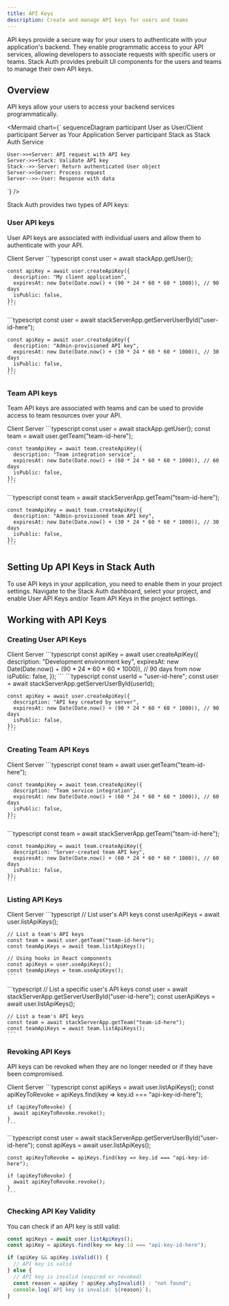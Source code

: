 ```yaml
---
title: API Keys
description: Create and manage API keys for users and teams
---
```


API keys provide a secure way for your users to authenticate with your application's backend. 
They enable programmatic access to your API services, allowing developers to associate requests with specific users or teams.
Stack Auth provides prebuilt UI components for the users and teams to manage their own API keys.

## Overview

API keys allow your users to access your backend services programmatically. 

<Mermaid chart={`
sequenceDiagram
    participant User as User/Client
    participant Server as Your Application Server
    participant Stack as Stack Auth Service
    
    User->>+Server: API request with API key
    Server->>+Stack: Validate API key
    Stack-->>-Server: Return authenticated User object
    Server->>Server: Process request
    Server-->>-User: Response with data
`} />

Stack Auth provides two types of API keys:

### User API keys

User API keys are associated with individual users and allow them to authenticate with your API.

<Tabs defaultValue="client">
  <TabsList>
    <TabsTrigger value="client">Client</TabsTrigger>
    <TabsTrigger value="server">Server</TabsTrigger>
  </TabsList>
  <TabsContent value="client">
    ```typescript
    const user = await stackApp.getUser();
    
    const apiKey = await user.createApiKey({
      description: "My client application",
      expiresAt: new Date(Date.now() + (90 * 24 * 60 * 60 * 1000)), // 90 days
      isPublic: false,
    });
    ```
  </TabsContent>
  <TabsContent value="server">
    ```typescript
    const user = await stackServerApp.getServerUserById("user-id-here");
    
    const apiKey = await user.createApiKey({
      description: "Admin-provisioned API key",
      expiresAt: new Date(Date.now() + (30 * 24 * 60 * 60 * 1000)), // 30 days
      isPublic: false,
    });
    ```
  </TabsContent>
</Tabs>

### Team API keys

Team API keys are associated with teams and can be used to provide access to team resources over your API.

<Tabs defaultValue="client">
  <TabsList>
    <TabsTrigger value="client">Client</TabsTrigger>
    <TabsTrigger value="server">Server</TabsTrigger>
  </TabsList>
  <TabsContent value="client">
    ```typescript
    const user = await stackApp.getUser();
    const team = await user.getTeam("team-id-here");
    
    const teamApiKey = await team.createApiKey({
      description: "Team integration service",
      expiresAt: new Date(Date.now() + (60 * 24 * 60 * 60 * 1000)), // 60 days
      isPublic: false,
    });
    ```
  </TabsContent>
  <TabsContent value="server">
    ```typescript
    const team = await stackServerApp.getTeam("team-id-here");
    
    const teamApiKey = await team.createApiKey({
      description: "Admin-provisioned team API key",
      expiresAt: new Date(Date.now() + (30 * 24 * 60 * 60 * 1000)), // 30 days
      isPublic: false,
    });
    ```
  </TabsContent>
</Tabs>

## Setting Up API Keys in Stack Auth

To use API keys in your application, you need to enable them in your project settings. Navigate to the Stack Auth dashboard, select your project, and enable User API Keys and/or Team API Keys in the project settings.

## Working with API Keys

### Creating User API Keys

<Tabs defaultValue="client">
  <TabsList>
    <TabsTrigger value="client">Client</TabsTrigger>
    <TabsTrigger value="server">Server</TabsTrigger>
  </TabsList>
  <TabsContent value="client">
    ```typescript
    const apiKey = await user.createApiKey({
      description: "Development environment key",
      expiresAt: new Date(Date.now() + (90 * 24 * 60 * 60 * 1000)), // 90 days from now
      isPublic: false,
    });
    ```
  </TabsContent>
  <TabsContent value="server">
    ```typescript
    const userId = "user-id-here";
    const user = await stackServerApp.getServerUserById(userId);
    
    const apiKey = await user.createApiKey({
      description: "API key created by server",
      expiresAt: new Date(Date.now() + (90 * 24 * 60 * 60 * 1000)), // 90 days
      isPublic: false,
    });
    ```
  </TabsContent>
</Tabs>

### Creating Team API Keys

<Tabs defaultValue="client">
  <TabsList>
    <TabsTrigger value="client">Client</TabsTrigger>
    <TabsTrigger value="server">Server</TabsTrigger>
  </TabsList>
  <TabsContent value="client">
    ```typescript
    const team = await user.getTeam("team-id-here");
    
    const teamApiKey = await team.createApiKey({
      description: "Team service integration",
      expiresAt: new Date(Date.now() + (60 * 24 * 60 * 60 * 1000)), // 60 days
      isPublic: false,
    });
    ```
  </TabsContent>
  <TabsContent value="server">
    ```typescript
    const team = await stackServerApp.getTeam("team-id-here");
    
    const teamApiKey = await team.createApiKey({
      description: "Server-created team API key",
      expiresAt: new Date(Date.now() + (60 * 24 * 60 * 60 * 1000)), // 60 days
      isPublic: false,
    });
    ```
  </TabsContent>
</Tabs>

### Listing API Keys

<Tabs defaultValue="client">
  <TabsList>
    <TabsTrigger value="client">Client</TabsTrigger>
    <TabsTrigger value="server">Server</TabsTrigger>
  </TabsList>
  <TabsContent value="client">
    ```typescript
    // List user's API keys
    const userApiKeys = await user.listApiKeys();
    
    // List a team's API keys
    const team = await user.getTeam("team-id-here");
    const teamApiKeys = await team.listApiKeys();
    
    // Using hooks in React components
    const apiKeys = user.useApiKeys();
    const teamApiKeys = team.useApiKeys();
    ```
  </TabsContent>
  <TabsContent value="server">
    ```typescript
    // List a specific user's API keys
    const user = await stackServerApp.getServerUserById("user-id-here");
    const userApiKeys = await user.listApiKeys();
    
    // List a team's API keys
    const team = await stackServerApp.getTeam("team-id-here");
    const teamApiKeys = await team.listApiKeys();
    ```
  </TabsContent>
</Tabs>

### Revoking API Keys

API keys can be revoked when they are no longer needed or if they have been compromised.

<Tabs defaultValue="client">
  <TabsList>
    <TabsTrigger value="client">Client</TabsTrigger>
    <TabsTrigger value="server">Server</TabsTrigger>
  </TabsList>
  <TabsContent value="client">
    ```typescript
    const apiKeys = await user.listApiKeys();
    const apiKeyToRevoke = apiKeys.find(key => key.id === "api-key-id-here");
    
    if (apiKeyToRevoke) {
      await apiKeyToRevoke.revoke();
    }
    ```
  </TabsContent>
  <TabsContent value="server">
    ```typescript
    const user = await stackServerApp.getServerUserById("user-id-here");
    const apiKeys = await user.listApiKeys();
    
    const apiKeyToRevoke = apiKeys.find(key => key.id === "api-key-id-here");
    
    if (apiKeyToRevoke) {
      await apiKeyToRevoke.revoke();
    }
    ```
  </TabsContent>
</Tabs>

### Checking API Key Validity

You can check if an API key is still valid:

```typescript
const apiKeys = await user.listApiKeys();
const apiKey = apiKeys.find(key => key.id === "api-key-id-here");

if (apiKey && apiKey.isValid()) {
  // API key is valid
} else {
  // API key is invalid (expired or revoked)
  const reason = apiKey ? apiKey.whyInvalid() : "not found";
  console.log(`API key is invalid: ${reason}`);
}
```

